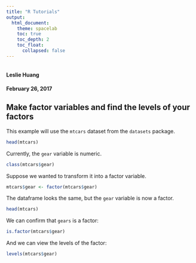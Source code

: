 ```yaml
---
title: "R Tutorials"
output: 
  html_document:
    theme: spacelab
    toc: true
    toc_depth: 2
    toc_float: 
      collapsed: false
---
```

```r

```

#### Leslie Huang
#### February 26, 2017

## Make factor variables and find the levels of your factors

This example will use the `mtcars` dataset from the `datasets` package.

```r
head(mtcars)
```

Currently, the `gear` variable is numeric.


```r
class(mtcars$gear)
```

Suppose we wanted to transform it into a factor variable.

```r
mtcars$gear <- factor(mtcars$gear)
```

The dataframe looks the same, but the `gear` variable is now a factor.

```r
head(mtcars)
```

We can confirm that `gears` is a factor:

```r
is.factor(mtcars$gear)
```

And we can view the levels of the factor:

```r
levels(mtcars$gear)
```

